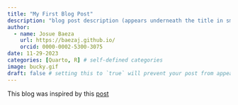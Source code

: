 ```yaml
---
title: "My First Blog Post"
description: "blog post description (appears underneath the title in smaller text) which is included on the listing page"
author:
  - name: Josue Baeza
    url: https://baezaj.github.io/
    orcid: 0000-0002-5300-3075
date: 11-29-2023
categories: [Quarto, R] # self-defined categories
image: bucky.gif
draft: false # setting this to `true` will prevent your post from appearing on your listing page until you're ready!
---
```


This blog was inspired by this [post](https://samanthacsik.github.io/posts/2022-10-24-quarto-blogs/)



